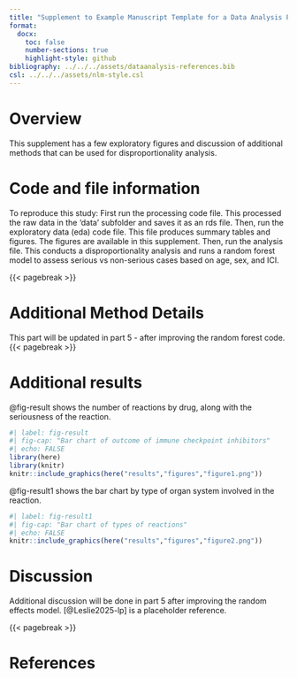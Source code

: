 ```yaml
---
title: "Supplement to Example Manuscript Template for a Data Analysis Project"
format:
  docx:
    toc: false
    number-sections: true
    highlight-style: github
bibliography: ../../../assets/dataanalysis-references.bib
csl: ../../../assets/nlm-style.csl
---
```


# Overview

This supplement has a few exploratory figures and discussion of additional methods that can be used for disproportionality analysis.


# Code and file information

To reproduce this study:
First run the processing code file. This processed the raw data in the 'data' subfolder and saves it as an rds file.
Then, run the exploratory data (eda) code file. This file produces summary tables and figures.
The figures are available in this supplement.
Then, run the analysis file. This conducts a disproportionality analysis and runs a random forest model to assess serious vs non-serious cases based on age, sex, and ICI.


{{< pagebreak >}}


# Additional Method Details

This part will be updated in part 5 - after improving the random forest code.
{{< pagebreak >}}


# Additional results


@fig-result shows the number of reactions by drug, along with the seriousness of the reaction.

```r
#| label: fig-result
#| fig-cap: "Bar chart of outcome of immune checkpoint inhibitors"
#| echo: FALSE
library(here)
library(knitr)
knitr::include_graphics(here("results","figures","figure1.png"))
```

@fig-result1 shows the bar chart by type of organ system involved in the reaction.

```r
#| label: fig-result1
#| fig-cap: "Bar chart of types of reactions"
#| echo: FALSE
knitr::include_graphics(here("results","figures","figure2.png"))
```


# Discussion

Additional discussion will be done in part 5 after improving the random effects model.
[@Leslie2025-lp] is a placeholder reference.


{{< pagebreak >}}


# References



